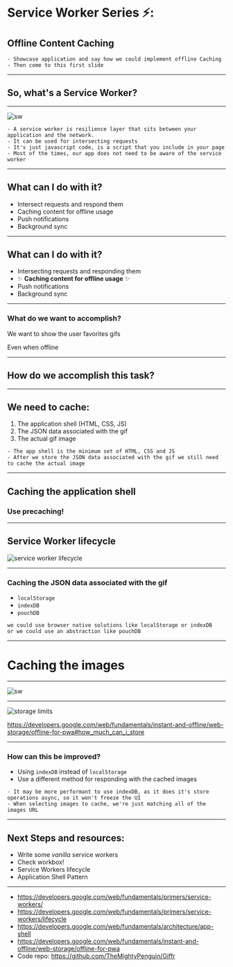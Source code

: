 

<Head>
  <title>Presentation Title</title>
</Head>

# Service Worker Series ⚡:
## Offline Content Caching

```notes
- Showcase application and say how we could implement offline Caching
- Then come to this first slide
```

---

## So, what's a Service Worker?

---

![sw](./assets/sw.jpeg)

```notes
- A service worker is resilience layer that sits between your application and the network.
- It can be used for intersecting requests
- It's just javascript code, is a script that you include in your page
- Most of the times, our app does not need to be aware of the service worker
```

---

## What can I do with it?

* Intersect requests and respond them
* Caching content for offline usage
* Push notifications
* Background sync

---

## What can I do with it?

* Intersecting requests and responding them
* :sparkles: **Caching content for offline usage** :sparkles:
* Push notifications
* Background sync

---

### What do we want to accomplish?

<Appear>
  <p>We want to show the user favorites gifs</p>
  <p style={{ marginTop: '-20px' }}>Even when offline</p>
</Appear>

---

## How do we accomplish this task?

---

## We need to cache:

1. The application shell (HTML, CSS, JS)
2. The JSON data associated with the gif
3. The actual gif image

```notes
- The app shell is the minimum set of HTML, CSS and JS
- After we store the JSON data associated with the gif we still need to cache the actual image
```

---

## Caching the application shell

<Appear>
  <h3>Use precaching!</h3>
</Appear>

---

## Service Worker lifecycle

![service worker lifecycle](assets/sw_lifecycle.png)

---

### Caching the JSON data associated with the gif

- `localStorage`
- `indexDB`
- `pouchDB`


```notes
we could use browser native solutions like localStorage or indexDB
or we could use an abstraction like pouchDB
```

---

# Caching the images

---

![sw](./assets/sw.jpeg)

---

![storage limits](./assets/storage_limits.png)

https://developers.google.com/web/fundamentals/instant-and-offline/web-storage/offline-for-pwa#how_much_can_i_store

---

### How can this be improved?

- Using `indexDB` instead of `localStorage`
- Use a different method for responding with the cached images

```notes
- It may be more performant to use indexDB, as it does it's store operations async, so it won't freeze the UI
- When selecting images to cache, we're just matching all of the images URL
```

---

## Next Steps and resources:

- Write some _vanilla_ service workers
- Check workbox!
- Service Workers lifecycle
- Application Shell Pattern

---

- https://developers.google.com/web/fundamentals/primers/service-workers/
- https://developers.google.com/web/fundamentals/primers/service-workers/lifecycle
- https://developers.google.com/web/fundamentals/architecture/app-shell
- https://developers.google.com/web/fundamentals/instant-and-offline/web-storage/offline-for-pwa
- Code repo: https://github.com/TheMightyPenguin/Giffr
